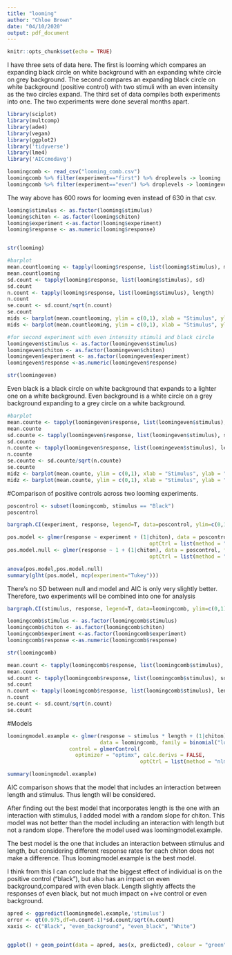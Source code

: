 ```yaml
---
title: "looming"
author: "Chloe Brown"
date: "04/10/2020"
output: pdf_document
---
```


```r
knitr::opts_chunk$set(echo = TRUE)
```

I have three sets of data here. The first is looming which compares an expanding black circle on white background with an expanding white circle on grey background. The second compares an expanding black circle on white background (positive control) with two stimuli with an even intensity as the two circles expand. The third set of data compiles both experiments into one. The two experiments were done several months apart.


```r
library(sciplot)
library(multcomp)
library(ade4)
library(vegan)
library(ggplot2)
library('tidyverse')
library(lme4)
library('AICcmodavg')
```

```r
loomingcomb <- read_csv("looming_comb.csv")
loomingcomb %>% filter(experiment=="first") %>% droplevels -> looming
loomingcomb %>% filter(experiment=="even") %>% droplevels -> loomingeven
```

The way above has 600 rows for looming even instead of 630 in that csv. 


```r

looming$stimulus <- as.factor(looming$stimulus)
looming$chiton <- as.factor(looming$chiton)
looming$experiment <-as.factor(looming$experiment)
looming$response <- as.numeric(looming$response)


str(looming)
```

```r
#barplot
mean.countlooming <- tapply(looming$response, list(looming$stimulus), mean)
mean.countlooming
sd.count <- tapply(looming$response, list(looming$stimulus), sd)
sd.count
n.count <- tapply(looming$response, list(looming$stimulus), length)
n.count
se.count <- sd.count/sqrt(n.count)
se.count
mids <- barplot(mean.countlooming, ylim = c(0,1), xlab = "Stimulus", ylab = "Shadow Responses Elicited (%)") 
mids <- barplot(mean.countlooming, ylim = c(0,1), xlab = "Stimulus", ylab = "Shadow Responses Elicited (%)") +arrows(mids, mean.countlooming-se.count, mids, mean.countlooming+se.count,code = 3, angle = 90, length = 0.1)

```


```r
#for second experiment with even intensity stimuli and black circle
loomingeven$stimulus <- as.factor(loomingeven$stimulus)
loomingeven$chiton <- as.factor(loomingeven$chiton)
loomingeven$experiment <- as.factor(loomingeven$experiment)
loomingeven$response <-as.numeric(loomingeven$response)

str(loomingeven)
```
Even black is a black circle on white background that expands to a lighter one on a white background.
Even background is a white circle on a grey background expanding to a grey circle on a white background.

```r
#barplot
mean.counte <- tapply(loomingeven$response, list(loomingeven$stimulus), mean)
mean.counte
sd.counte <- tapply(loomingeven$response, list(loomingeven$stimulus), sd)
sd.counte
n.counte <- tapply(loomingeven$response, list(loomingeven$stimulus), length)
n.counte
se.counte <- sd.counte/sqrt(n.counte)
se.counte
midz <- barplot(mean.counte, ylim = c(0,1), xlab = "Stimulus", ylab = "Shadow Responses Elicited (%)") 
midz <- barplot(mean.counte, ylim = c(0,1), xlab = "Stimulus", ylab = "Shadow Responses Elicited (%)") +arrows(midz, mean.counte-se.counte, midz, mean.counte+se.counte,code = 3, angle = 90, length = 0.1)

```
#Comparison of positive controls across two looming experiments.

```r
poscontrol <- subset(loomingcomb, stimulus == "Black")
poscontrol

bargraph.CI(experiment, response, legend=T, data=poscontrol, ylim=c(0,1), xlab = "Stimulus", ylab = "Response") #tp see black responses separately.

pos.model <- glmer(response ~ experiment + (1|chiton), data = poscontrol, family = binomial(),                             control = glmerControl(optimizer = "optimx", calc.derivs = FALSE,
                                              optCtrl = list(method = "nlminb", starttests = FALSE)))
pos.model.null <- glmer(response ~ 1 + (1|chiton), data = poscontrol, family = binomial(),                             control = glmerControl(optimizer = "optimx", calc.derivs = FALSE,
                                              optCtrl = list(method = "nlminb", starttests = FALSE)))

anova(pos.model,pos.model.null)
summary(glht(pos.model, mcp(experiment="Tukey")))
```
There's no SD between null and model and AIC is only very slightly better. Therefore, two experiments will be combined into one for analysis

```r
bargraph.CI(stimulus, response, legend=T, data=loomingcomb, ylim=c(0,1), xlab = "Stimulus", ylab = "Response") #tp see black responses separately.
```


```r
loomingcomb$stimulus <- as.factor(loomingcomb$stimulus)
loomingcomb$chiton <- as.factor(loomingcomb$chiton)
loomingcomb$experiment <-as.factor(loomingcomb$experiment)
loomingcomb$response <-as.numeric(loomingcomb$response)

str(loomingcomb)

mean.count <- tapply(loomingcomb$response, list(loomingcomb$stimulus), mean)
mean.count
sd.count <- tapply(loomingcomb$response, list(loomingcomb$stimulus), sd)
sd.count
n.count <- tapply(loomingcomb$response, list(loomingcomb$stimulus), length)
n.count
se.count <- sd.count/sqrt(n.count)
se.count


```

#Models
```r
loomingmodel.example <- glmer(response ~ stimulus * length + (1|chiton),
                              data = loomingcomb, family = binomial("logit"),      
                    control = glmerControl(
                      optimizer = "optimx", calc.derivs = FALSE,
                                           optCtrl = list(method = "nlminb", starttests = FALSE)))  

summary(loomingmodel.example)
```
AIC comparison shows that the model that includes an interaction between length and stimulus. Thus length will be considered.


After finding out the best model that incorporates length is the one with an interaction with stimulus, I added model with a random slope for chiton. This model was not better than the model including an interaction with length but not a random slope. Therefore the model used was loomingmodel.example.


The best model is the one that includes an interaction between stimulus and length, but considering different response rates for each chiton does not make a difference. Thus loomingmodel.example is the best model.


I think from this I can conclude that the biggest effect of individual is on the positive control ("black"), but also has an impact on even background,compared with even black. Length slightly affects the responses of even black, but not much impact on +ive control or even background. 



```r
apred <- ggpredict(loomingmodel.example,'stimulus') 
error <- qt(0.975,df=n.count-1)*sd.count/sqrt(n.count)
xaxis <- c("Black", "even_background", "even_black", "White")


ggplot() + geom_point(data = apred, aes(x, predicted), colour = "green") + geom_errorbar(data = apred, aes(x = x, y = predicted, ymin = conf.low, ymax = conf.high), colour = "green") + geom_point(aes(apred$x, mean.count), colour = "black") + geom_errorbar(aes(xaxis, mean.count, ymin=mean.count-error, ymax=mean.count+error))
```
